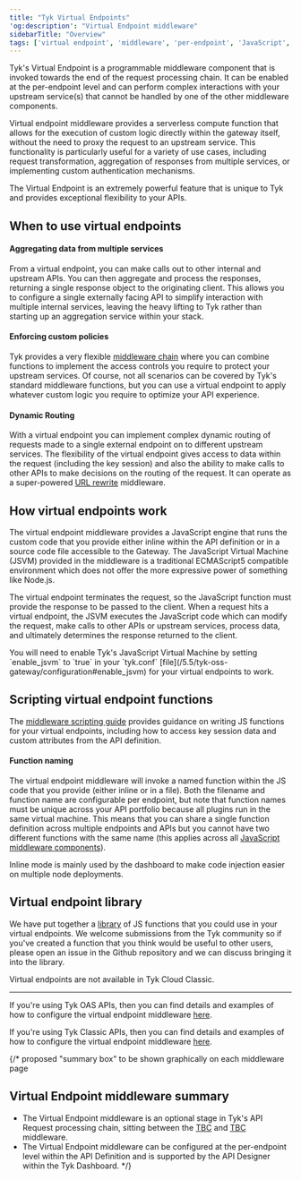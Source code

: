 ```yaml
---
title: "Tyk Virtual Endpoints"
'og:description': "Virtual Endpoint middleware"
sidebarTitle: "Overview"
tags: ['virtual endpoint', 'middleware', 'per-endpoint', 'JavaScript', 'JS']
---
```


Tyk's Virtual Endpoint is a programmable middleware component that is invoked towards the end of the request processing chain. It can be enabled at the per-endpoint level and can perform complex interactions with your upstream service(s) that cannot be handled by one of the other middleware components.

Virtual endpoint middleware provides a serverless compute function that allows for the execution of custom logic directly within the gateway itself, without the need to proxy the request to an upstream service. This functionality is particularly useful for a variety of use cases, including request transformation, aggregation of responses from multiple services, or implementing custom authentication mechanisms.

The Virtual Endpoint is an extremely powerful feature that is unique to Tyk and provides exceptional flexibility to your APIs.

## When to use virtual endpoints

#### Aggregating data from multiple services

From a virtual endpoint, you can make calls out to other internal and upstream APIs. You can then aggregate and process the responses, returning a single response object to the originating client. This allows you to configure a single externally facing API to simplify interaction with multiple internal services, leaving the heavy lifting to Tyk rather than starting up an aggregation service within your stack.

#### Enforcing custom policies

Tyk provides a very flexible [middleware chain](/5.5/concepts/middleware-execution-order) where you can combine functions to implement the access controls you require to protect your upstream services. Of course, not all scenarios can be covered by Tyk's standard middleware functions, but you can use a virtual endpoint to apply whatever custom logic you require to optimize your API experience.

#### Dynamic Routing

With a virtual endpoint you can implement complex dynamic routing of requests made to a single external endpoint on to different upstream services. The flexibility of the virtual endpoint gives access to data within the request (including the key session) and also the ability to make calls to other APIs to make decisions on the routing of the request. It can operate as a super-powered [URL rewrite](/5.5/transform-traffic/url-rewriting) middleware.

## How virtual endpoints work

The virtual endpoint middleware provides a JavaScript engine that runs the custom code that you provide either inline within the API definition or in a source code file accessible to the Gateway. The JavaScript Virtual Machine (JSVM) provided in the middleware is a traditional ECMAScript5 compatible environment which does not offer the more expressive power of something like Node.js.

The virtual endpoint terminates the request, so the JavaScript function must provide the response to be passed to the client. When a request hits a virtual endpoint, the JSVM executes the JavaScript code which can modify the request, make calls to other APIs or upstream services, process data, and ultimately determines the response returned to the client.


<Note>
You will need to enable Tyk's JavaScript Virtual Machine by setting `enable_jsvm` to `true` in your `tyk.conf` [file](/5.5/tyk-oss-gateway/configuration#enable_jsvm) for your virtual endpoints to work.
</Note>


## Scripting virtual endpoint functions

The [middleware scripting guide](/5.5/plugins/supported-languages/javascript-middleware/middleware-scripting-guide) provides guidance on writing JS functions for your virtual endpoints, including how to access key session data and custom attributes from the API definition.

#### Function naming

The virtual endpoint middleware will invoke a named function within the JS code that you provide (either inline or in a file). Both the filename and function name are configurable per endpoint, but note that function names must be unique across your API portfolio because all plugins run in the same virtual machine. This means that you can share a single function definition across multiple endpoints and APIs but you cannot have two different functions with the same name (this applies across all [JavaScript middleware components](/5.5/plugins/supported-languages/javascript-middleware)).

Inline mode is mainly used by the dashboard to make code injection easier on multiple node deployments.

## Virtual endpoint library

We have put together a [library](https://github.com/TykTechnologies/custom-plugins#virtual-endpoints) of JS functions that you could use in your virtual endpoints. We welcome submissions from the Tyk community so if you've created a function that you think would be useful to other users, please open an issue in the Github repository and we can discuss bringing it into the library.


<Note>
Virtual endpoints are not available in Tyk Cloud Classic.
</Note>


<hr />

If you're using Tyk OAS APIs, then you can find details and examples of how to configure the virtual endpoint middleware [here](/5.5/product-stack/tyk-gateway/middleware/virtual-endpoint-tyk-oas).

If you're using Tyk Classic APIs, then you can find details and examples of how to configure the virtual endpoint middleware [here](/5.5/product-stack/tyk-gateway/middleware/virtual-endpoint-tyk-classic).

{/* proposed "summary box" to be shown graphically on each middleware page
 ## Virtual Endpoint middleware summary
  - The Virtual Endpoint middleware is an optional stage in Tyk's API Request processing chain, sitting between the [TBC]() and [TBC]() middleware.
  - The Virtual Endpoint middleware can be configured at the per-endpoint level within the API Definition and is supported by the API Designer within the Tyk Dashboard. */}
